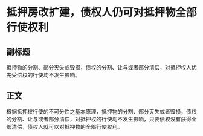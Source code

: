 # 抵押房改扩建，债权人仍可对抵押物全部行使权利
## 副标题
抵押物的分割、部分灭失或毁损，债权的分割、让与或者部分清偿，对抵押权人优先受偿权的行使均不发生影响。
## 正文
根据抵押权行使的不可分性之基本原理，抵押物的分割、部分灭失或者毁损，债权的分割、让与或者部分清偿，对抵押权的行使均不发生影响，只要债权没有获得全部清偿，债权人就可以对抵押物的全部行使权利。